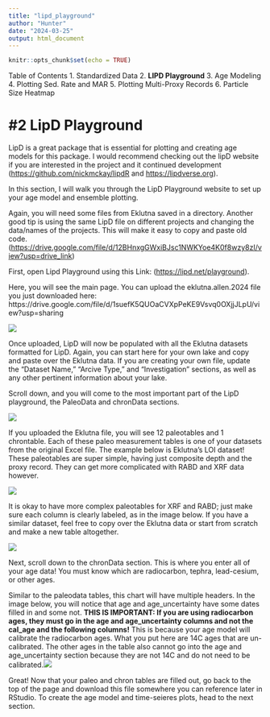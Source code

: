 ```yaml
---
title: "lipd_playground"
author: "Hunter"
date: "2024-03-25"
output: html_document
---
```


```r
knitr::opts_chunk$set(echo = TRUE)
```

Table of Contents 
1. Standardized Data 
2. **LIPD Playground** 
3. Age Modeling 
4. Plotting Sed. Rate and MAR 
5. Plotting Multi-Proxy Records 
6. Particle Size Heatmap

# #2 LipD Playground

LipD is a great package that is essential for plotting and creating age models for this package. I would recommend checking out the lipD website if you are interested in the project and it continued development (<https://github.com/nickmckay/lipdR> and <https://lipdverse.org>).

In this section, I will walk you through the LipD Playground website to set up your age model and ensemble plotting.

Again, you will need some files from Eklutna saved in a directory. Another good tip is using the same LipD file on different projects and changing the data/names of the projects. This will make it easy to copy and paste old code. (<https://drive.google.com/file/d/12BHnxgGWxiBJsc1NWKYoe4K0f8wzy8zI/view?usp=drive_link>)

First, open Lipd Playground using this Link: (<https://lipd.net/playground>).

Here, you will see the main page. You can upload the eklutna.allen.2024 file you just downloaded here: https://drive.google.com/file/d/1suefK5QUOaCVXpPeKE9Vsvq0OXjjJLpU/view?usp=sharing

![](images/lipd_1.png)

Once uploaded, LipD will now be populated with all the Eklutna datasets formatted for LipD. Again, you can start here for your own lake and copy and paste over the Eklutna data. If you are creating your own file, update the "Dataset Name," "Arcive Type," and "Investigation" sections, as well as any other pertinent information about your lake.

Scroll down, and you will come to the most important part of the LipD playground, the PaleoData and chronData sections.

![](images/lipd_2.png)

If you uploaded the Eklutna file, you will see 12 paleotables and 1 chrontable. Each of these paleo measurement tables is one of your datasets from the original Excel file. The example below is Eklutna's LOI dataset! These paleotables are super simple, having just composite depth and the proxy record. They can get more complicated with RABD and XRF data however.

![](images/lipd_3.png)

It is okay to have more complex paleotables for XRF and RABD; just make sure each column is clearly labeled, as in the image below. If you have a similar dataset, feel free to copy over the Eklutna data or start from scratch and make a new table altogether.

![](images/lipd_4.png)

Next, scroll down to the chronData section. This is where you enter all of your age data! You must know which are radiocarbon, tephra, lead-cesium, or other ages.

Similar to the paleodata tables, this chart will have multiple headers. In the image below, you will notice that age and age_uncertainty have some dates filled in and some not. **THIS IS IMPORTANT: If you are using radiocarbon ages, they must go in the age and age_uncertainty columns and not the cal_age and the following columns!** This is because your age model will calibrate the radiocarbon ages. What you put here are 14C ages that are un-calibrated. The other ages in the table also cannot go into the age and age_uncertainty section because they are not 14C and do not need to be calibrated.![](images/lipd_5.png)

Great! Now that your paleo and chron tables are filled out, go back to the top of the page and download this file somewhere you can reference later in RStudio. To create the age model and time-seieres plots, head to the next section.



